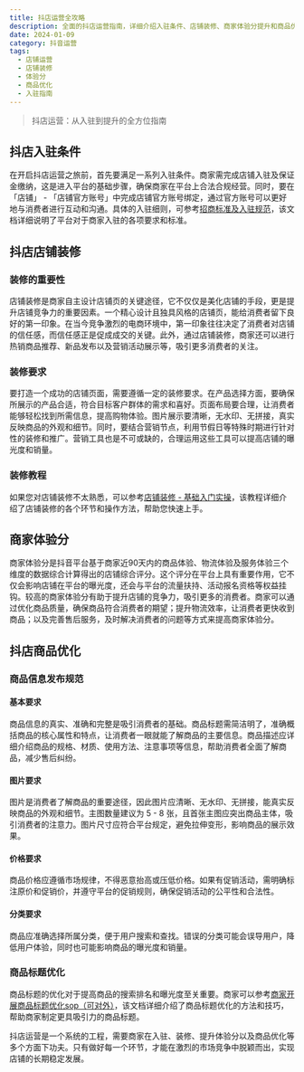 ```yaml
---
title: 抖店运营全攻略
description: 全面的抖店运营指南，详细介绍入驻条件、店铺装修、商家体验分提升和商品优化等核心运营环节
date: 2024-01-09
category: 抖音运营
tags:
  - 店铺运营
  - 店铺装修
  - 体验分
  - 商品优化
  - 入驻指南
---
```


> 抖店运营：从入驻到提升的全方位指南

## 抖店入驻条件

在开启抖店运营之旅前，首先要满足一系列入驻条件。商家需完成店铺入驻及保证金缴纳，这是进入平台的基础步骤，确保商家在平台上合法合规经营。同时，要在「店铺」 - 「店铺官方账号」中完成店铺官方账号绑定，通过官方账号可以更好地与消费者进行互动和沟通。具体的入驻细则，可参考[招商标准及入驻规范](https://school.jinritemai.com/doudian/web/article/101818)，该文档详细说明了平台对于商家入驻的各项要求和标准。

## 抖店店铺装修

### 装修的重要性

店铺装修是商家自主设计店铺页的关键途径，它不仅仅是美化店铺的手段，更是提升店铺竞争力的重要因素。一个精心设计且独具风格的店铺页，能给消费者留下良好的第一印象。在当今竞争激烈的电商环境中，第一印象往往决定了消费者对店铺的信任感，而信任感正是促成成交的关键。此外，通过店铺装修，商家还可以进行热销商品推荐、新品发布以及营销活动展示等，吸引更多消费者的关注。

### 装修要求

要打造一个成功的店铺页面，需要遵循一定的装修要求。在产品选择方面，要确保所展示的产品合适，符合目标客户群体的需求和喜好。页面布局要合理，让消费者能够轻松找到所需信息，提高购物体验。图片展示要清晰，无水印、无拼接，真实反映商品的外观和细节。同时，要结合营销节点，利用节假日等特殊时期进行针对性的装修和推广。营销工具也是不可或缺的，合理运用这些工具可以提高店铺的曝光度和销量。

### 装修教程

如果您对店铺装修不太熟悉，可以参考[店铺装修 - 基础入门实操](https://school.jinritemai.com/doudian/web/course-series/cHQcSkFd3AQ4/cHQcSkFd3AQ4lHQeKoywscRK)，该教程详细介绍了店铺装修的各个环节和操作方法，帮助您快速上手。

## 商家体验分

商家体验分是抖音平台基于商家近90天内的商品体验、物流体验及服务体验三个维度的数据综合计算得出的店铺综合评分。这个评分在平台上具有重要作用，它不仅会影响店铺在平台的曝光度，还会与平台的流量扶持、活动报名资格等权益挂钩。较高的商家体验分有助于提升店铺的竞争力，吸引更多的消费者。商家可以通过优化商品质量，确保商品符合消费者的期望；提升物流效率，让消费者更快收到商品；以及完善售后服务，及时解决消费者的问题等方式来提高商家体验分。

## 抖店商品优化

### 商品信息发布规范

#### 基本要求

商品信息的真实、准确和完整是吸引消费者的基础。商品标题需简洁明了，准确概括商品的核心属性和特点，让消费者一眼就能了解商品的主要信息。商品描述应详细介绍商品的规格、材质、使用方法、注意事项等信息，帮助消费者全面了解商品，减少售后纠纷。

#### 图片要求

图片是消费者了解商品的重要途径，因此图片应清晰、无水印、无拼接，能真实反映商品的外观和细节。主图数量建议为 5 - 8 张，且首张主图应突出商品主体，吸引消费者的注意力。图片尺寸应符合平台规定，避免拉伸变形，影响商品的展示效果。

#### 价格要求

商品价格应遵循市场规律，不得恶意抬高或压低价格。如果有促销活动，需明确标注原价和促销价，并遵守平台的促销规则，确保促销活动的公平性和合法性。

#### 分类要求

商品应准确选择所属分类，便于用户搜索和查找。错误的分类可能会误导用户，降低用户体验，同时也可能影响商品的曝光度和销量。

### 商品标题优化

商品标题的优化对于提高商品的搜索排名和曝光度至关重要。商家可以参考[商家开展商品标题优化sop（可对外）](https://bytedance.larkoffice.com/docx/doxcntj5XmCtMakiqa5lDsEZJpd)，该文档详细介绍了商品标题优化的方法和技巧，帮助商家制定更具吸引力的商品标题。

抖店运营是一个系统的工程，需要商家在入驻、装修、提升体验分以及商品优化等多个方面下功夫。只有做好每一个环节，才能在激烈的市场竞争中脱颖而出，实现店铺的长期稳定发展。